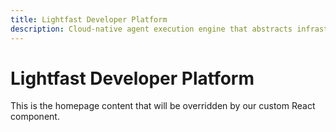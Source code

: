 ```yaml
---
title: Lightfast Developer Platform
description: Cloud-native agent execution engine that abstracts infrastructure complexity
---
```


# Lightfast Developer Platform

This is the homepage content that will be overridden by our custom React component.
